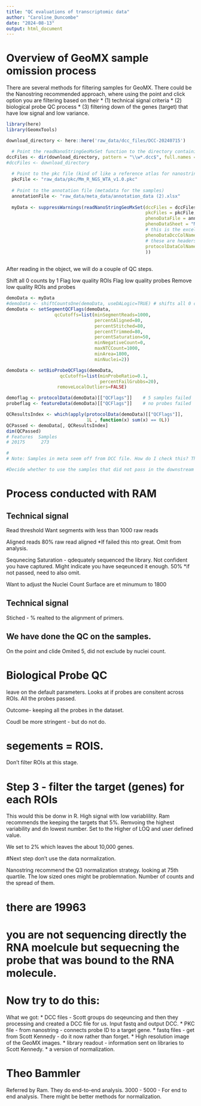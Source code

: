 ```yaml
---
title: "QC evaluations of transcriptomic data"
author: "Caroline_Duncombe"
date: "2024-08-13"
output: html_document
---
```


# Overview of GeoMX sample omission process

There are several methods for filtering samples for GeoMX. There could be the Nanostring recommended approach, where using the point and click option you are filtering based on their 
* (1) technical signal criteria
* (2) biological probe QC process
* (3) filtering down of the genes (target) that have low signal and low variance. 

```r

library(here)
library(GeomxTools)

```
```r
download_directory <- here::here('raw_data/dcc_files/DCC-20240715')

  # Point the readNanoStringGeoMxSet function to the directory containing DCC files from this plate
dccFiles <- dir(download_directory, pattern = "\\w*.dcc$", full.names = TRUE)
#dccFiles <- download_directory
  
  # Point to the pkc file (kind of like a reference atlas for nanostring)
  pkcFile <- "raw_data/pkc/Mm_R_NGS_WTA_v1.0.pkc"
  
  # Point to the annotation file (metadata for the samples)
  annotationFile <- "raw_data/meta_data/annotation_data (2).xlsx"
  
  myData <- suppressWarnings(readNanoStringGeoMxSet(dccFiles = dccFiles,
                                                    pkcFiles = pkcFile,
                                                    phenoDataFile = annotationFile,
                                                    phenoDataSheet = "Master",
                                                    # this is the excel sheet’s name
                                                    phenoDataDccColName = "SAMPLE_ID",
                                                    # these are headers/column names in the excel file
                                                    protocolDataColNames = c("ROI_ID") # Add columns about sequencing data here. 
                                                    ))
  
```

After reading in the object, we will do a couple of QC steps.

Shift all 0 counts by 1
Flag low quality ROIs
Flag low quality probes
Remove low quality ROIs and probes

```r
demoData <- myData
#demoData <- shiftCountsOne(demoData, useDALogic=TRUE) # shifts all 0 counts in the file to 1 (why is this necessary?)
demoData <- setSegmentQCFlags(demoData, 
                  qcCutoffs=list(minSegmentReads=1000, 
                                 percentAligned=80, 
                                 percentStitched=80,
                                 percentTrimmed=80,
                                 percentSaturation=50,
                                 minNegativeCount=0, 
                                 maxNTCCount=1000,
                                 minArea=1800,
                                 minNuclei=2))

demoData <- setBioProbeQCFlags(demoData,
                    qcCutoffs=list(minProbeRatio=0.1,
                                   percentFailGrubbs=20),
                   removeLocalOutliers=FALSE)

demoflag <- protocolData(demoData)[["QCFlags"]]    # 5 samples failed
probeflag <- featureData(demoData)[["QCFlags"]]    # no probes failed

QCResultsIndex <- which(apply(protocolData(demoData)[["QCFlags"]], 
                              1L , function(x) sum(x) == 0L))
QCPassed <- demoData[, QCResultsIndex]
dim(QCPassed) 
# Features  Samples 
# 20175      273 

#
# Note: Samples in meta seem off from DCC file. How do I check this? The samples filtered don't match what I have found. 

#Decide whether to use the samples that did not pass in the downstream analysis.

```


# Process conducted with RAM

## Technical signal 
Read threshold
Want segments with less than 1000 raw reads

Aligned reads
80% raw read aligned
*If failed this nto great. Omit from analysis. 

Sequnecing Saturation - qdequately sequenced the library. Not confident you have captured. Might indicate you have seqeunced it enough. 
50%
*if not passed, need to also omit. 

Want to adjust the Nuclei Count
Surface are et minumum to 1800

## Technical signal 


Stiched - %
realted to the alignment of primers. 

## We have done the QC on the samples.
On the point and clide
Omited 5, did not exclude by nuclei count. 


# Biological Probe QC
leave on the default parameters.
Looks at if probes are consitent across ROIs. 
All the probes passed. 

Outcome- keeping all the probes in the dataset.

Coudl be more stringent - but do not do.

# segements = ROIS.
Don't filter ROIs at this stage.

# Step 3 - filter the target (genes) for each ROIs
This would this be donw in R.
High signal with low variablility.
Ram recommends the keeping the targets that 5%. Remvoing the highest variability and dn lowest number. 
Set to the Higher of LOQ and user defined value.

We set to 2% which leaves the about 10,000 genes. 

#Next step don't use the data normalization. 

Nanostring recommend the Q3 normalization strategy. looking at 75th quartile.
The low sized ones might be problemnation. Number of counts and the spread of them. 


# there are 19963
# you are not sequencing directly the RNA moelcule but sequecning the probe that was bound to the RNA molecule. 


# Now try to do this:

What we got:
* DCC files - Scott groups do seqeuncing and then they processing and created a DCC file for us. Input fastq and output DCC. 
* PKC file - from nanostring - connects probe ID to a target gene.
* fastq files - get from Scott Kennedy - do it now rather than forget. 
* High resolution image of the GeoMX images. 
* library readout - information sent on libraries to Scott Kennedy.
* a version of normalization. 

# Theo Bammler

Referred by Ram.
They do end-to-end analysis. 
3000 - 5000 - For end to end analysis. 
There might be better methods for normalization. 
